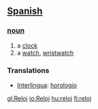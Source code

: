 == [[Spanish]] ==
=== [[noun]] ===
#a [[clock]]
#a [[watch]], [[wristwatch]]

=== Translations ===
*[[Interlingua]]: [[horologio]]
[[gl:Reloj]]
[[io:Reloj]]
[[hu:reloj]]
[[fi:reloj]]